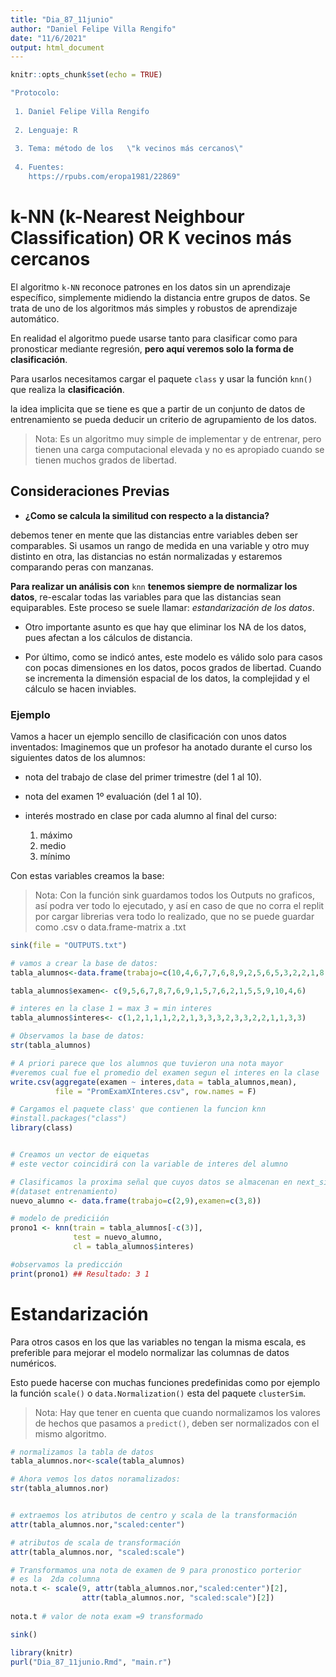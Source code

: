 ```yaml
---
title: "Dia_87_11junio"
author: "Daniel Felipe Villa Rengifo"
date: "11/6/2021"
output: html_document
---
```


```r
knitr::opts_chunk$set(echo = TRUE)
```

```r
"Protocolo:
 
 1. Daniel Felipe Villa Rengifo
 
 2. Lenguaje: R
 
 3. Tema: método de los   \"k vecinos más cercanos\"
 
 4. Fuentes:  
    https://rpubs.com/eropa1981/22869"
```

# k-NN (k-Nearest Neighbour Classification) OR K vecinos más cercanos

El algoritmo `k-NN` reconoce patrones en los datos sin un aprendizaje específico, simplemente midiendo la distancia entre grupos de datos. Se trata de uno de los algoritmos más simples y robustos de aprendizaje automático.

En realidad el algoritmo puede usarse tanto para clasificar como para pronosticar mediante regresión, __pero aquí veremos solo la forma de clasificación__.

Para usarlos necesitamos cargar el paquete `class` y usar la función `knn()` que realiza la __clasificación__.

la idea implicita que se tiene es que a partir de un conjunto de datos de entrenamiento se pueda deducir un criterio de agrupamiento de los datos.

> Nota: Es un algoritmo muy simple de implementar y de entrenar, pero tienen una carga computacional elevada y no es apropiado cuando se tienen muchos grados de libertad.

## Consideraciones Previas

+ __¿Como se calcula la similitud con respecto a la distancia?__

debemos tener en mente que las distancias entre variables deben ser comparables.
Si usamos un rango de medida en una variable y otro muy distinto en otra, las distancias no están normalizadas y estaremos comparando peras con manzanas.

__Para realizar un análisis con__ `knn` __tenemos siempre de normalizar los datos__, re-escalar todas las variables para que las distancias sean equiparables. Este proceso se suele llamar: _estandarización de los datos_.

+ Otro importante asunto es que hay que eliminar los NA de los datos, pues afectan a los cálculos de distancia.

+ Por último, como se indicó antes, este modelo es válido solo para casos con pocas dimensiones en los datos, pocos grados de libertad. Cuando se incrementa la dimensión espacial de los datos, la complejidad y el cálculo se hacen inviables.

### Ejemplo

Vamos a hacer un ejemplo sencillo de clasificación con unos datos inventados: Imaginemos que un profesor ha anotado durante el curso los siguientes datos de los alumnos:

+ nota del trabajo de clase del primer trimestre (del 1 al 10). 

+ nota del examen 1º evaluación (del 1 al 10).

+ interés mostrado en clase por cada alumno al final del curso:
  
  1. máximo
  2. medio
  3. mínimo

Con estas variables creamos la base:

> Nota: Con la función sink guardamos todos los Outputs no graficos, así podra ver todo lo ejecutado, y así en caso de que no corra el replit por cargar librerias vera todo lo realizado, que no se puede guardar como .csv o data.frame-matrix a .txt

```r
sink(file = "OUTPUTS.txt")

# vamos a crear la base de datos:
tabla_alumnos<-data.frame(trabajo=c(10,4,6,7,7,6,8,9,2,5,6,5,3,2,2,1,8,9,2,7))

tabla_alumnos$examen<- c(9,5,6,7,8,7,6,9,1,5,7,6,2,1,5,5,9,10,4,6)

# interes en la clase 1 = max 3 = min interes
tabla_alumnos$interes<- c(1,2,1,1,1,2,2,1,3,3,3,2,3,3,2,2,1,1,3,3)

# Observamos la base de datos:
str(tabla_alumnos)

# A priori parece que los alumnos que tuvieron una nota mayor
#veremos cual fue el promedio del examen segun el interes en la clase
write.csv(aggregate(examen ~ interes,data = tabla_alumnos,mean),
          file = "PromExamXInteres.csv", row.names = F)

# Cargamos el paquete class' que contienen la funcion knn
#install.packages("class")
library(class)


# Creamos un vector de eiquetas
# este vector coincidirá con la variable de interes del alumno

# Clasificamos la proxima señal que cuyos datos se almacenan en next_sign
#(dataset entrenamiento)
nuevo_alumno <- data.frame(trabajo=c(2,9),examen=c(3,8))

# modelo de prediciión
prono1 <- knn(train = tabla_alumnos[-c(3)],
              test = nuevo_alumno,
              cl = tabla_alumnos$interes)

#observamos la predicción
print(prono1) ## Resultado: 3 1
```

# Estandarización

Para otros casos en los que las variables no tengan la misma escala, es preferible para mejorar el modelo normalizar las columnas de datos numéricos.

Esto puede hacerse con muchas funciones predefinidas como por ejemplo la función `scale()` o `data.Normalization()` esta del paquete `clusterSim`.

> Nota: Hay que tener en cuenta que cuando normalizamos los valores de hechos que pasamos a `predict()`, deben ser normalizados con el mismo algoritmo.

```r
# normalizamos la tabla de datos
tabla_alumnos.nor<-scale(tabla_alumnos)

# Ahora vemos los datos noramalizados:
str(tabla_alumnos.nor)


# extraemos los atributos de centro y scala de la transformación
attr(tabla_alumnos.nor,"scaled:center")

# atributos de scala de transformación
attr(tabla_alumnos.nor, "scaled:scale")

# Transformamos una nota de examen de 9 para pronostico porterior
# es la  2da columna
nota.t <- scale(9, attr(tabla_alumnos.nor,"scaled:center")[2],
                attr(tabla_alumnos.nor, "scaled:scale")[2])
    
nota.t # valor de nota exam =9 transformado

sink()
```

```r
library(knitr)
purl("Dia_87_11junio.Rmd", "main.r")
```



















